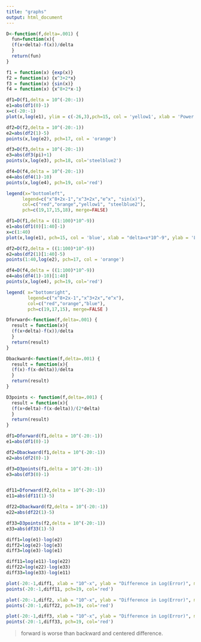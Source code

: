 ```yaml
---
title: "graphs"
output: html_document
---
```

```r
D<-function(f,delta=.001) {
  fun=function(x){
  (f(x+delta)-f(x))/delta
  }
  return(fun)
}
```

```r
f1 = function(x) {exp(x)}
f2 = function(x) {x^3+2*x}
f3 = function(x) {sin(x)}
f4 = function(x) {x^8+2*x-1}
```


```r
df1=D(f1,delta = 10^(-20:-1))
e1=abs(df1(0)-1)
x=c(-20:-1)
plot(x,log(e1), ylim = c(-26,3),pch=15, col = 'yellow1', xlab = 'Power of delta', ylab = 'Log(error)')

df2=D(f2,delta = 10^(-20:-1))
e2=abs(df2(1)-5)
points(x,log(e2), pch=17, col = 'orange')

df3=D(f3,delta = 10^(-20:-1))
e3=abs(df3(pi)+1)
points(x,log(e3), pch=18, col='steelblue2')

df4=D(f4,delta = 10^(-20:-1))
e4=abs(df4(1)-10)
points(x,log(e4), pch=19, col='red')

legend(x="bottomleft", 
      legend=c("x^8+2x-1","x^3+2x","e^x", "sin(x)"), 
      col=c("red","orange","yellow1", "steelblue2"),  
      pch=c(19,17,15,18), merge=FALSE)
```

```r
df1=D(f1,delta = ((1:100)*10^-9))
e1=abs(df1(0)[1:40]-1)
x=c(1:40)
plot(x,log(e1), pch=15, col = 'blue', xlab = "delta=x*10^-9", ylab = 'Log(error)',ylim = c(-23,-12))

df2=D(f2,delta = ((1:100)*10^-9))
e2=abs(df2(1)[1:40]-5)
points(1:40,log(e2), pch=17, col = 'orange')

df4=D(f4,delta = ((1:100)*10^-9))
e4=abs(df4(1)-10)[1:40]
points(x,log(e4), pch=19, col='red')

legend( x="bottomright", 
        legend=c("x^8+2x-1","x^3+2x","e^x"), 
        col=c("red","orange","blue"),  
        pch=c(19,17,15), merge=FALSE )
```


```r
Dforward<-function(f,delta=.001) {
  result = function(x){
  (f(x+delta)-f(x))/delta
  }
  return(result)
}

Dbackward<-function(f,delta=.001) {
  result = function(x){
  (f(x)-f(x-delta))/delta
  }
  return(result)
}

D3points <- function(f,delta=.001) {
  result = function(x){
  (f(x+delta)-f(x-delta))/(2*delta)
  }
  return(result)
}
```

```r
df1=Dforward(f1,delta = 10^(-20:-1))
e1=abs(df1(0)-1)

df2=Dbackward(f1,delta = 10^(-20:-1))
e2=abs(df2(0)-1)

df3=D3points(f1,delta = 10^(-20:-1))
e3=abs(df3(0)-1)


df11=Dforward(f2,delta = 10^(-20:-1))
e11=abs(df11(1)-5)

df22=Dbackward(f2,delta = 10^(-20:-1))
e22=abs(df22(1)-5)

df33=D3points(f2,delta = 10^(-20:-1))
e33=abs(df33(1)-5)

diff1=log(e1)-log(e2)
diff2=log(e2)-log(e3)
diff3=log(e3)-log(e1)

diff11=log(e11)-log(e22)
diff22=log(e22)-log(e33)
diff33=log(e33)-log(e11)

plot(-20:-1,diff1, xlab = "10^-x", ylab = "Difference in Log(Error)", main = "Differences in log(error) between forward and backward difference", pch=19, col='steelblue2', ylim = c(-5,5))
points(-20:-1,diff11, pch=19, col='red')

plot(-20:-1,diff2, xlab = "10^-x", ylab = "Difference in Log(Error)", main = "Differences in log(error) between backward and centered difference", pch=19, col='steelblue2', ylim = c(-15,15))
points(-20:-1,diff22, pch=19, col='red')

plot(-20:-1,diff3, xlab = "10^-x", ylab = "Difference in Log(Error)", main = "Differences in log(error) between centered and forward difference",pch=19, col='steelblue2', ylim = c(-15,15) )
points(-20:-1,diff33, pch=19, col='red')
```

> forward is worse than backward and centered difference.


